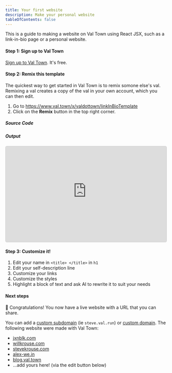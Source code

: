 ```yaml
---
title: Your first website
description: Make your personal website
tableOfContents: false
---
```



This is a guide to making a website on Val Town using React JSX, such as a link-in-bio page or a personal website.

#### Step 1: Sign up to Val Town

[Sign up to Val Town](https://www.val.town/auth/signup). It's free.

#### Step 2: Remix this template

The quickest way to get started in Val Town is to remix somone else's val. Remixing a val creates a copy of the val in your own account, which you can then edit.

1. Go to https://www.val.town/x/valdottown/linkInBioTemplate
2. Click on the **Remix** button in the top right corner.

##### Source Code

<Val
  url="https://www.val.town/embed/x/valdottown/linkInBioTemplate/main.tsx"
  height="400px"
/>

##### Output

<iframe
  src="https://docs-linkinbiotemplate.val.run/"
  width="100%"
  frameborder="0"
  style="border: 1px solid #ccc; border-radius: 4px; height: 300px;"
></iframe>

#### Step 3: Customize it!

1. Edit your name in `<title> </title>` in `h1`
2. Edit your self-description line
3. Customize your links
4. Customize the styles
5. Highlight a block of text and ask AI to rewrite it to suit your needs

#### Next steps

🥳 Congratulations! You now have a live website with a URL that you can share.

You can add a [custom subdomain](vals/http/custom-subdomains/) (ie `steve.val.run`) or [custom domain](/vals/http/custom-domains/). The following website were made with Val Town:

- [jxnblk.com](https://jxnblk.com/)
- [willkrouse.com](https://willkrouse.com)
- [stevekrouse.com](https://stevekrouse.com)
- [alex-we.in](https://alex-we.in/)
- [blog.val.town](https://blog.val.town)
- ...add yours here! (via the edit button below)
